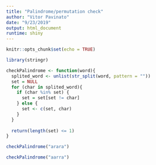 ```yaml
---
title: "Palindrome/permutation check"
author: "Vitor Pavinato"
date: "9/23/2019"
output: html_document
runtime: shiny
---
```


```r
knitr::opts_chunk$set(echo = TRUE)
```


```r
library(stringr)

checkPalindrome <- function(word){
  splited_word <- unlist(str_split(word, pattern = ""))
  set = NULL
  for (char in splited_word){
    if (char %in% set) {
      set = set[set != char]
    } else {
      set <- c(set, char)
    }
  }
  
  return(length(set) <= 1)
}
```

```r
checkPalindrome("arara")
```

```r
checkPalindrome("aarra")
```
